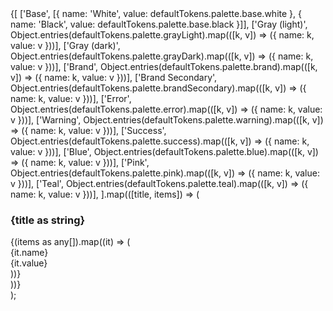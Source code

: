 
<Meta title="Design Tokens/Palette" />

  <PinnateProvider>
    <div style={{ display: 'grid', gap: 24 }}>
      {[
        ['Base', [{ name: 'White', value: defaultTokens.palette.base.white }, { name: 'Black', value: defaultTokens.palette.base.black }]],
        ['Gray (light)', Object.entries(defaultTokens.palette.grayLight).map(([k, v]) => ({ name: k, value: v }))],
        ['Gray (dark)', Object.entries(defaultTokens.palette.grayDark).map(([k, v]) => ({ name: k, value: v }))],
        ['Brand', Object.entries(defaultTokens.palette.brand).map(([k, v]) => ({ name: k, value: v }))],
        ['Brand Secondary', Object.entries(defaultTokens.palette.brandSecondary).map(([k, v]) => ({ name: k, value: v }))],
        ['Error', Object.entries(defaultTokens.palette.error).map(([k, v]) => ({ name: k, value: v }))],
        ['Warning', Object.entries(defaultTokens.palette.warning).map(([k, v]) => ({ name: k, value: v }))],
        ['Success', Object.entries(defaultTokens.palette.success).map(([k, v]) => ({ name: k, value: v }))],
        ['Blue', Object.entries(defaultTokens.palette.blue).map(([k, v]) => ({ name: k, value: v }))],
        ['Pink', Object.entries(defaultTokens.palette.pink).map(([k, v]) => ({ name: k, value: v }))],
        ['Teal', Object.entries(defaultTokens.palette.teal).map(([k, v]) => ({ name: k, value: v }))],
      ].map(([title, items]) => (
        <div key={title as string}>
          <h3 style={{ margin: 0, fontFamily: 'var(--pn-font-family)' }}>{title as string}</h3>
          <div style={{ display: 'grid', gridTemplateColumns: 'repeat(auto-fill, minmax(120px, 1fr))', gap: 12, marginTop: 8 }}>
            {(items as any[]).map((it) => (
              <div key={it.name} style={{ display: 'grid', gap: 6 }}>
                <div style={{ width: '100%', height: 56, borderRadius: 8, background: it.value, border: '1px solid #eee' }} />
                <div style={{ fontSize: 12, color: '#555' }}>{it.name}</div>
                <div style={{ fontSize: 12, color: '#111' }}>{it.value}</div>
              </div>
            ))}
          </div>
        </div>
      ))}
    </div>
  </PinnateProvider>
);

